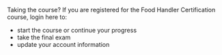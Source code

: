 Taking the course? If you are registered for the Food Handler Certification course, login here to:

- start the course or continue your progress
- take the final exam
- update your account information
